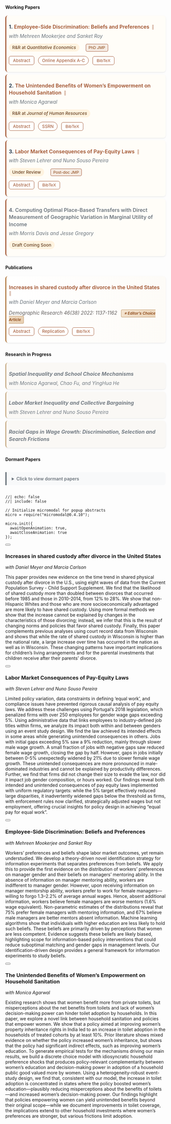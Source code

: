 <!-- ---
title: "Research". purple theme: 9158A2
--- -->

<style>
/* Ensure vertical layout */
.papers-list {
  display: block !important;
  width: 100%;
}

.paper-item {
  display: block;
  background: #FFFDF8;
  /* background: white; */
  border-left: 3px solid #A0522D;
  border-radius: 8px;
  padding: 0.5rem;
  margin-bottom: 0rem;
  box-shadow: 0 2px 4px rgba(0,0,0,0.08);
  transition: all 0.3s ease;
  width: 100%;
  box-sizing: border-box;
}

.paper-item:hover {
  box-shadow: 0 4px 8px rgba(0,0,0,0.12);
  transform: translateX(3px);
}

.paper-title-line {
  font-size: 1rem;
  font-weight: 600;
  margin-bottom: -.5rem;
  line-height: 1.4;
}

.paper-title-line a {
  color: #2c3e50;
  text-decoration: none;
}

.paper-title-line a:hover {
  color: #A0522D;
  text-decoration: underline;
}

.paper-meta {
  color: #6c757d;
  /* color: black; */
  font-style: italic;
  margin-bottom: 0.1rem;
  font-size: 0.95rem;
}

.paper-links {
  margin: 0.75rem 0;
}

.btn-abstract {
  display: inline-block;
  padding: calc(0.35rem - 1px) 0.75rem;
  background: white;
  border: 1px solid #A0522D;
  color: #A0522D !important;
  border-radius: 6px;
  text-decoration: none !important;
  font-size: 0.85rem;
  margin-right: 0.5rem;
  transition: all 0.2s ease;
  cursor: pointer;
}

/* .btn-abstract {
  display: inline-block;
  padding: 0.35rem 0.75rem;
  border: 1px solid #A0522D;
  background: #A0522D;
  color: white !important;
  border-radius: 6px;
  text-decoration: none !important;
  font-size: 0.85rem;
  margin-right: 0.5rem;
  transition: background 0.2s ease;
} */

.btn-abstract:hover {
  background: #8B4513;
  color: white !important;
}

.btn-link {
  display: inline-block;
  padding: 0.3rem 0.7rem;
  background: white;
  border: 1px solid #A0522D;
  color: #A0522D !important;
  border-radius: 20px;
  text-decoration: none !important;
  font-size: 0.85rem;
  margin-right: 0.5rem;
  transition: all 0.2s ease;
}

.btn-link:hover {
  background: #8B4513;
  color: white !important;
  /* background: rgba(145, 88, 162, 0.08); */
}

.paper-status {
  margin-top: 0.5rem;
}

.badge-status {
  display: inline-block;
  padding: 0.3rem 0.65rem;
  border-radius: 20px;
  font-size: 0.85rem;
  font-weight: 500;
  margin-right: 0.5rem;
}

.badge-rr {
  background: #fff3e0;                  /* Warm beige - positive */
  color: #6B4423;                      /* Dark brown */
  /* border: 1px solid #C4A57B;           Light brown border */
}

.badge-update {
  background: transparent;
  color: #6c757d;
  padding: 0;
  font-size: 0.75rem;
  font-style: italic;
}

.badge-update i {
  font-size: 0.8rem;
  margin-right: 0.2rem;
}

.badge-jmp {
  background: rgba(160, 82, 45, 0.1);  /* Light rust background */
  color: #8B4513;                      /* Rich brown text */
  border: 1px solid #A0522D;           /* Rust border */
  padding: 0.2rem 0.5rem;
  border-radius: 4px;
  font-size: 0.75rem;
  margin-left: 0.5rem;
}


.badge-choice {
  background: linear-gradient(135deg, #F4E4D1, #E8D0B3);  /* Warm champagne gradient */
  color: #8B4513;                                         /* Rich brown text */
  border: 1px solid #C19A6B;                             /* Camel/bronze border */
  padding: 0.2rem 0.5rem;
  border-radius: 4px;
  font-size: 0.75rem;
  font-weight: 600;
  margin-left: 0.5rem;
  box-shadow: 0 1px 3px rgba(139, 69, 19, 0.15);        /* Subtle shadow for prestige */
}

.section-heading {
  margin: 2.5rem 0 1.5rem 0;
  padding: 0.75rem 1rem;
  background: linear-gradient(to right, rgba(145, 88, 162, 0.08), transparent);
  border-left: 4px solid #A0522D;
  border-radius: 0 8px 8px 0;
  font-size: 1.4rem;
  font-weight: 600;
  color: #2c3e50;
}

.section-heading.published {
  background: linear-gradient(to right, rgba(173, 114, 55, 0.08), transparent);
  border-left-color: #ad7237;
}

.section-heading.progress {
  background: linear-gradient(to right, rgba(23, 162, 184, 0.08), transparent);
  border-left-color: #17a2b8;
}

.paper-item.published {
  border-left-color: #ad7237;
  background: linear-gradient(to right, white, #FDFBF7);
}

.paper-item.in-progress {
  border-left-color: #C4A57B;
  opacity: 0.95;
  background: #FAF8F5;
}

.paper-item.in-progress .paper-title-line {
  font-style: italic;
  color: #6c757d;
}

.journal-info {
  margin-top: 0.5rem;
  color: #64605f;
  font-size: 0.95rem;
  font-style: italic;
}

.dormant-summary {
  cursor: pointer;
  padding: 0.75rem 1rem;
  background: #f8f9fa;
  border-left: 4px solid #6c757d;
  border-radius: 0 8px 8px 0;
  font-weight: 600;
  color: #6c757d;
  margin-top: 2rem;
  margin-bottom: 1rem;
}

.dormant-summary:hover {
  background: #e9ecef;
}

.paper-item.dormant {
  opacity: 0.7;
  background: #f8f9fa;
  border-left-color: #6c757d;
}

/* Ensure no floating or grid issues */
.papers-list::after {
  content: "";
  display: table;
  clear: both;
}
</style>
<style>
/* Keep all your existing styles, then ADD these modifications */

/* Two-column layout for desktop */
@media (min-width: 992px) {
  .papers-list {
    display: grid !important;
    grid-template-columns: 1fr 1fr;
    gap: 1.5rem;
    width: 100%;
  }
  
  .paper-item {
    margin-bottom: 0; /* Remove bottom margin since gap handles spacing */
  }
}

/* Single column for tablets and mobile */
@media (max-width: 991px) {
  .papers-list {
    display: block !important;
  }
  
  .paper-item {
    margin-bottom: 0.5rem; /* Keep your original spacing */
  }
}

/* Optional: Make section headers span both columns */
@media (min-width: 992px) {
  .section-heading {
    grid-column: 1 / -1; /* Spans all columns */
  }
}

/* Optional: Balance the columns better for odd numbers of papers */
@media (min-width: 992px) {
  .paper-item:last-child:nth-child(odd) {
    /* Centers the last item if it's alone in its row */
    /* grid-column: 1 / -1; */
    /* OR keeps it in left column: */
    grid-column: 1;
  }
}

/* Ensure navigation and dormant sections remain full width */
.section-nav,
.dormant-summary,
details {
  grid-column: 1 / -1;
}
</style>
<style>

/* For paper titles that ARE links (clickable) */
.paper-title-line a {
  color: #A0522D;
  text-decoration: none;
  border-bottom: 1px solid transparent;
  transition: all 0.2s ease;
  text-decoration-thickness: 2px;
}

.paper-title-line a:hover {
  color: #8B4513;
  text-decoration: underline;
}

/* For paper titles that are NOT links (plain text) */
.paper-title-line {
  color: #2c3e50;  /* Dark gray - indicates not clickable */
}

/* Alternative: Make non-linked titles even more distinct */
.paper-title-line:not(:has(a)) {
  color: #6c757d;  /* Lighter gray for non-linked titles */
}

/* Optional: Add a small icon after linked papers */
.paper-title-line a::after {
  content: " 🔗";  /* or use → ↗ 📄 */
  font-size: 0.8em;
  opacity: 0.5;
  margin-left: 0.25rem;
}
</style>



<style>
/* BibTeX citation button styling */

/* Toast notification for copy confirmation */
.copy-toast {
  position: fixed;
  bottom: 20px;
  right: 20px;
  background: #28a745;
  color: white;
  padding: 0.75rem 1.25rem;
  border-radius: 6px;
  box-shadow: 0 4px 6px rgba(0,0,0,0.15);
  opacity: 0;
  transition: opacity 0.3s ease;
  z-index: 9999;
  font-size: 0.9rem;
  display: flex;
  align-items: center;
  gap: 0.5rem;
}

.copy-toast.show {
  opacity: 1;
}

.copy-toast i {
  font-size: 1.1rem;
}

/* Optional: Modal for showing BibTeX (if you want to show it before copying) */
.bibtex-modal-content {
  font-family: 'Courier New', monospace;
  font-size: 0.85rem;
  background: #f8f9fa;
  padding: 1rem;
  border-radius: 6px;
  border: 1px solid #dee2e6;
  white-space: pre-wrap;
  line-height: 1.4;
  color: #495057;
}
</style>

<!-- Add this JavaScript section before your papers list -->
<script>
// BibTeX citations for all papers
const bibtexCitations = {
  workerdisc: `@unpublished{alam2025employee,
  title = {Employee-Side Discrimination: Beliefs and Preferences},
  author = {Alam, Md Moshi Ul and Mookerjee, Mehreen and Roy, Sanket},
  year = {2025},
  note = {Working Paper, R\&R at Quantitative Economics},
  url = {https://moshialam.github.io/papers/Alam_JMP_Oct21.pdf}
}`,

  sanitation: `@unpublished{agarwal2024unintended,
  title = {The Unintended Benefits of Women's Empowerment on Household Sanitation},
  author = {Agarwal, Monica and Alam, Md Moshi Ul},
  year = {2024},
  month = {October},
  note = {Working Paper, R&R at Journal of Human Resources. Available at SSRN: https://ssrn.com/abstract=4992568},
  doi = {10.2139/ssrn.4992568}
}`,

  payequity: `@unpublished{alam2025labor,
  title = {Labor Market Consequences of Pay-Equity Laws},
  author = {Alam, Md Moshi Ul and Lehrer, Steven and Pereira, Nuno Souso},
  year = {2025},
  note = {Working Paper}
}`,

  placebased: `@unpublished{alam2025computing,
  title = {Computing Optimal Place-Based Transfers with Direct Measurement of Geographic Variation in Marginal Utility of Consumption},
  author = {Alam, Md Moshi Ul and Davis, Morris and Gregory, Jesse},
  year = {2025},
  note = {Working Paper}
}`,

  divorce: `@article{meyer2022increases,
  title = {Increases in Shared Custody After Divorce in the United States},
  author = {Meyer, Daniel and Alam, Md Moshi Ul and Carlson, Marcia},
  journal = {Demographic Research},
  volume = {46},
  number = {38},
  pages = {1137--1162},
  year = {2022},
  doi = {10.4054/DemRes.2022.46.38}
}`
};

// Function to copy BibTeX to clipboard
function copyBibTeX(paperId) {
  const bibtex = bibtexCitations[paperId];
  
  if (!bibtex) {
    showToast('Citation not available', 'error');
    return;
  }
  
  // Use modern clipboard API if available, fallback to older method
  if (navigator.clipboard && window.isSecureContext) {
    navigator.clipboard.writeText(bibtex).then(() => {
      showToast('BibTeX copied to clipboard!');
    }).catch(() => {
      fallbackCopy(bibtex);
    });
  } else {
    fallbackCopy(bibtex);
  }
}

// Fallback copy method for older browsers
function fallbackCopy(text) {
  const textarea = document.createElement('textarea');
  textarea.value = text;
  textarea.style.position = 'fixed';
  textarea.style.opacity = '0';
  textarea.style.pointerEvents = 'none';
  document.body.appendChild(textarea);
  
  textarea.select();
  
  try {
    document.execCommand('copy');
    showToast('BibTeX copied to clipboard!');
  } catch (err) {
    showToast('Failed to copy', 'error');
  }
  
  document.body.removeChild(textarea);
}

// Function to show toast notification
function showToast(message, type = 'success') {
  // Remove existing toast if any
  const existingToast = document.querySelector('.copy-toast');
  if (existingToast) {
    existingToast.remove();
  }
  
  // Create new toast
  const toast = document.createElement('div');
  toast.className = 'copy-toast';
  
  const icon = type === 'success' ? 'check-circle-fill' : 'exclamation-circle-fill';
  const bgColor = type === 'success' ? '#28a745' : '#dc3545';
  
  toast.style.background = bgColor;
  toast.innerHTML = `<i class="bi bi-${icon}"></i> ${message}`;
  document.body.appendChild(toast);
  
  // Show toast
  setTimeout(() => toast.classList.add('show'), 10);
  
  // Hide and remove toast after 3 seconds
  setTimeout(() => {
    toast.classList.remove('show');
    setTimeout(() => toast.remove(), 300);
  }, 3000);
}
</script>







#### <i class="bi bi-bookmark-check"></i> Working Papers {#working-papers}

<div class="papers-list">

<div class="paper-item">
<div class="paper-title-line">
<strong>1.</strong> <a href="papers/Alam_JMP_Oct21.pdf">Employee-Side Discrimination: Beliefs and Preferences</a>
</div>
<div class="paper-meta">with Mehreen Mookerjee and Sanket Roy</div>
<div class="paper-status">
<span class="badge-status badge-rr">R&R at *Quantitative Economics*</span>
<span class="badge-jmp">PhD JMP</span>
<!-- <span class="badge-update" title="Updated July '25"><i class="bi bi-clock-history"></i> July '25</span> -->
</div>
<div class="paper-links">
<a href="#" data-micromodal-trigger="abs_workerdisc" class="btn-abstract">Abstract</a>
<a href="papers/OA_Alam_JMP_QE.pdf" class="btn-link">Online Appendix A-C</a>
<button onclick="copyBibTeX('workerdisc')" class="btn-abstract" title="Copy BibTeX citation">
  <i class="bi bi-clipboard"></i> BibTeX
</button>
</div>
</div>

<div class="paper-item">
<div class="paper-title-line">
<strong>2.</strong> <a href="papers/Agarwal_Alam_sanitation.pdf">The Unintended Benefits of Women's Empowerment on Household Sanitation</a>
</div>
<div class="paper-meta">with Monica Agarwal</div>
<div class="paper-status">
<span class="badge-status badge-rr">R&R at *Journal of Human Resources*</span>
<!-- <span class="badge-update" title="Updated April '25"><i class="bi bi-clock-history"></i> April '25</span> -->
</div>
<div class="paper-links">
<a href="#" data-micromodal-trigger="abs_sanitation" class="btn-abstract">Abstract</a>
<a href="https://papers.ssrn.com/sol3/papers.cfm?abstract_id=4992568" class="btn-link">SSRN</a>
<button onclick="copyBibTeX('sanitation')" class="btn-abstract" title="Copy BibTeX citation">
  <i class="bi bi-clipboard"></i> BibTeX
</button>
</div>
</div>

<div class="paper-item">
<div class="paper-title-line">
<strong>3.</strong> <a href="papers/Alam_JMP_payequity.pdf">Labor Market Consequences of Pay-Equity Laws</a>
</div>
<div class="paper-meta">with Steven Lehrer and Nuno Souso Pereira</div>
<div class="paper-status">
<span class="badge-status badge-rr">Under Review</span>
<!-- <span class="badge-update" title="Updated Aug '25"><i class="bi bi-clock-history"></i> Aug '25</span> -->
<span class="badge-jmp">Post-doc JMP</span>
</div>
<div class="paper-links">
<a href="#" data-micromodal-trigger="abs_payequity" class="btn-abstract">Abstract</a>
<button onclick="copyBibTeX('payequity')" class="btn-abstract" title="Copy BibTeX citation">
  <i class="bi bi-clipboard"></i> BibTeX
</button>
</div>
</div>

<div class="paper-item">
<div class="paper-title-line">
<strong>4.</strong> Computing Optimal Place‑Based Transfers with Direct Measurement of Geographic Variation in Marginal Utility of Income
</div>
<div class="paper-meta">with Morris Davis and Jesse Gregory</div>
<div class="paper-status">
<span class="badge-status badge-rr">Draft Coming Soon</span>
</div>
</div>

</div>

#### <i class="bi bi-bookmark-check-fill"></i> Publications {#publications}

<div class="papers-list">

<div class="paper-item published">
<div class="paper-title-line">
<a href="https://www.demographic-research.org/volumes/vol46/38/default.htm">Increases in shared custody after divorce in the United States</a>
</div>
<div class="paper-meta">with Daniel Meyer and Marcia Carlson</div>
<div class="journal-info">
<i class="bi bi-journal-text"></i> Demographic Research 46(38) 2022: 1137-1162 <span class="badge-choice">⭐ Editor's Choice Article</span>
</div>
<div class="paper-links">
<a href="#" data-micromodal-trigger="abs_divorce" class="btn-abstract">Abstract</a>
<a href="https://www.demographic-research.org/volumes/vol46/38/default.htm" class="btn-link">Replication</a>
<button onclick="copyBibTeX('divorce')" class="btn-abstract" title="Copy BibTeX citation">
  <i class="bi bi-clipboard"></i> BibTeX
</button>
</div>
</div>

</div>

#### <i class="bi bi-bookmark"></i> Research in Progress {#research-in-progress}

<div class="papers-list">

<div class="paper-item in-progress">
<div class="paper-title-line">
<strong>Spatial Inequality and School Choice Mechanisms</strong>
</div>
<div class="paper-meta">with Monica Agarwal, Chao Fu, and YingHua He</div>
</div>

<div class="paper-item in-progress">
<div class="paper-title-line">
<strong>Labor Market Inequality and Collective Bargaining</strong>
</div>
<div class="paper-meta">with Steven Lehrer and Nuno Souso Pereira</div>
</div>

<div class="paper-item in-progress">
<div class="paper-title-line">
<strong>Racial Gaps in Wage Growth: Discrimination, Selection and Search Frictions</strong>
</div>
<div class="paper-meta"></div>
</div>

</div>

#### Dormant Papers

<details>
<summary class="dormant-summary">
<i class="bi bi-archive"></i> Click to view dormant papers
</summary>

<div class="papers-list" style="margin-top: 1rem;">

<div class="paper-item dormant">
<div class="paper-title-line">
<strong>Identification in Models of Discrimination</strong>
</div>
<div class="paper-meta">
[Subsumed in PhD job market paper "Employee Side Discrimination: Beliefs and Preferences"]
</div>
</div>

</div>
</details>

<!-- ============================================================= -->
<!-- MODAL/POPUP DEFINITIONS SECTION -->
<!-- ============================================================= -->

```ojs
//| echo: false
//| include: false

// Initialize micromodal for popup abstracts
micro = require("micromodal@0.4.10");

micro.init({
  awaitOpenAnimation: true,
  awaitCloseAnimation: true
});
```

<!-- Abstract Modal: Divorce -->
:::::: {#abs_divorce .modal .micromodal-slide aria-hidden="true"}
::::: {.modal__overlay tabindex="-1" data-micromodal-close="true"}
:::: {.modal__container role="dialog" aria-modal="true" aria-labelledby="abs_divorce-title"}

<button class="modal__close" aria-label="Close modal" data-micromodal-close></button>

::: {.modal__header}
### Increases in shared custody after divorce in the United States {#abs_divorce-title}
*with Daniel Meyer and Marcia Carlson*
:::

::: {.modal__content}
This paper provides new evidence on the time trend in shared physical custody after divorce in the U.S., using eight waves of data from the Current Population Survey - Child Support Supplement. We find that the likelihood of shared custody more than doubled between divorces that occurred before 1985 and those in 2010-2014, from 12% to 28%. We show that non-Hispanic Whites and those who are more socioeconomically advantaged are more likely to have shared custody. Using more formal methods we show that the increase cannot be explained by changes in the characteristics of those divorcing; instead, we infer that this is the result of changing norms and policies that favor shared custody. Finally, this paper complements previous analyses using court record data from Wisconsin and shows that while the rate of shared custody in Wisconsin is higher than the national rate, a large increase over time has occurred in the nation as well as in Wisconsin. These changing patterns have important implications for children's living arrangements and for the parental investments that children receive after their parents' divorce.
:::

::::
:::::
::::::

<!-- Abstract Modal: Pay Equity -->
:::::: {#abs_payequity .modal .micromodal-slide aria-hidden="true"}
::::: {.modal__overlay tabindex="0" data-micromodal-close="true"}
:::: {.modal__container role="dialog" aria-modal="true" aria-labelledby="abs_payequity-title"}

<button class="modal__close" aria-label="Close modal" data-micromodal-close></button>

::: {.modal__header}
### Labor Market Consequences of Pay-Equity Laws {#abs_payequity-title}
*with Steven Lehrer and Nuno Souso Pereira*
:::

::: {.modal__content}
Limited policy variation, data constraints in defining 'equal work', and compliance issues have prevented rigorous causal analysis of pay equity laws. We address these challenges using Portugal's 2018 legislation, which penalized firms with over 250 employees for gender wage gaps exceeding 5%. Using administrative data that links employees to industry-defined job titles within firms, we analyze its impact both within and between genders using an event study design. We find the law achieved its intended effects in some areas while generating unintended consequences in others. Jobs with initial gaps exceeding 5% saw a 9% reduction, mainly through slower male wage growth. A small fraction of jobs with negative gaps saw reduced female wage growth, closing the gap by half. However, gaps in jobs initially between 0-5% unexpectedly widened by 21% due to slower female wage growth. These unintended consequences are more pronounced in male-dominated industries and cannot be explained by productivity differences. Further, we find that firms did not change their size to evade the law, nor did it impact job gender composition, or hours worked. Our findings reveal both intended and unintended consequences of pay equity laws implemented with uniform regulatory targets: while the 5% target effectively reduced large disparities, it inadvertently widened gaps below the threshold as firms, with enforcement rules now clarified, strategically adjusted wages but not employment, offering crucial insights for policy design in achieving "equal pay for equal work".
:::

::::
:::::
::::::

<!-- Abstract Modal: Worker Discrimination -->
:::::: {#abs_workerdisc .modal .micromodal-slide aria-hidden="true"}
::::: {.modal__overlay tabindex="0" data-micromodal-close="true"}
:::: {.modal__container role="dialog" aria-modal="true" aria-labelledby="abs_workerdisc-title"}

<button class="modal__close" aria-label="Close modal" data-micromodal-close></button>

::: {.modal__header}
### Employee-Side Discrimination: Beliefs and Preferences {#abs_workerdisc-title}
*with Mehreen Mookerjee and Sanket Roy*
:::

::: {.modal__content}
Workers' preferences and beliefs shape labor market outcomes, yet remain understudied. We develop a theory-driven novel identification strategy for information experiments that separates preferences from beliefs. We apply this to provide the first evidence on the distribution of workers' preferences on manager gender and their beliefs on managers' mentoring ability. In the absence of information on manager mentoring ability, workers are indifferent to manager gender. However, upon receiving information on manager mentorship ability, workers prefer to work for female managers—willing to forgo 1.3–2.2% of average annual wages. Hence, absent additional information, workers believe female managers are worse mentors (1.6% wage equivalent). Non-parametric estimates of the distributions reveal that 75% prefer female managers with mentoring information, and 67% believe male managers are better mentors absent information. Machine learning algorithms show that individuals with higher education are less likely to hold such beliefs. These beliefs are primarily driven by perceptions that women are less competent. Evidence suggests these beliefs are likely biased, highlighting scope for information-based policy interventions that could reduce suboptimal matching and gender gaps in management levels. Our identification-driven design provides a general framework for information experiments to study beliefs.
:::

::::
:::::
::::::

<!-- Abstract Modal: Sanitation -->
:::::: {#abs_sanitation .modal .micromodal-slide aria-hidden="true"}
::::: {.modal__overlay tabindex="0" data-micromodal-close="true"}
:::: {.modal__container role="dialog" aria-modal="true" aria-labelledby="abs_sanitation-title"}

<button class="modal__close" aria-label="Close modal" data-micromodal-close></button>

::: {.modal__header}
### The Unintended Benefits of Women's Empowerment on Household Sanitation {#abs_sanitation-title}
*with Monica Agarwal*
:::

::: {.modal__content}
Existing research shows that women benefit more from private toilets, but misperceptions about the net benefits from toilets and lack of women's decision-making power can hinder toilet adoption by households. In this paper, we explore a novel link between household sanitation and policies that empower women. We show that a policy aimed at improving women's property inheritance rights in India led to an increase in toilet adoption in the households of treated cohorts by at least 10%. Prior literature shows mixed evidence on whether the policy increased women's inheritance, but shows that the policy had significant indirect effects, such as improving women's education. To generate empirical tests for the mechanisms driving our main results, we build a discrete choice model with idiosyncratic household preference shocks that produces policy-relevant complementarity between women's education and decision-making power in adoption of a household public good valued more by women. Using a heterogeneity-robust event-study design, we find that, consistent with our model, the increase in toilet adoption is concentrated in states where the policy boosted women's education—plausibly reducing misperceptions about the benefits of toilets—and increased women's decision-making power. Our findings highlight that policies empowering women can yield unintended benefits beyond their original scope---while we document improvements in toilet coverage, the implications extend to other household investments where women's preferences are stronger, but various frictions limit adoption.
:::

::::
:::::
::::::

<!-- Load Font Awesome for icons -->
<link rel="stylesheet" href="https://cdnjs.cloudflare.com/ajax/libs/font-awesome/5.15.4/css/all.min.css">

